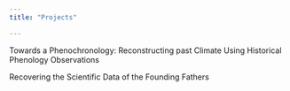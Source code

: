 ```yaml
---
title: "Projects"

---
```

Towards a Phenochronology: Reconstructing past Climate Using Historical Phenology Observations

Recovering the Scientific Data of the Founding Fathers
